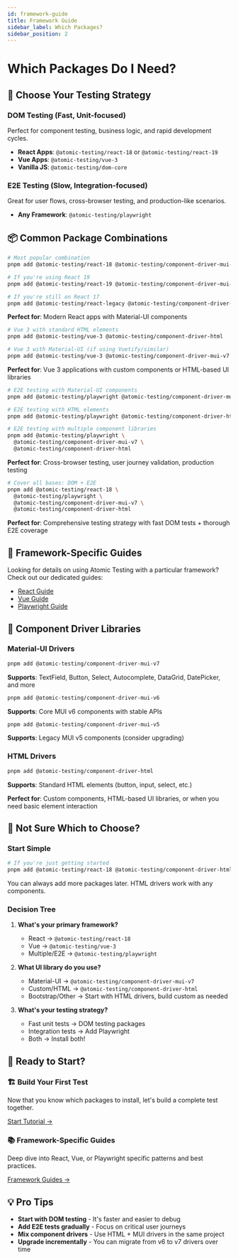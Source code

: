 ```yaml
---
id: framework-guide
title: Framework Guide
sidebar_label: Which Packages?
sidebar_position: 2
---
```



# Which Packages Do I Need?

## 🤔 Choose Your Testing Strategy

### **DOM Testing (Fast, Unit-focused)**

Perfect for component testing, business logic, and rapid development cycles.

- **React Apps**: `@atomic-testing/react-18` or `@atomic-testing/react-19`
- **Vue Apps**: `@atomic-testing/vue-3`
- **Vanilla JS**: `@atomic-testing/dom-core`

### **E2E Testing (Slow, Integration-focused)**

Great for user flows, cross-browser testing, and production-like scenarios.

- **Any Framework**: `@atomic-testing/playwright`

## 📦 Common Package Combinations

<Tabs>
<TabItem value="react-mui" label="React + Material-UI">

```bash
# Most popular combination
pnpm add @atomic-testing/react-18 @atomic-testing/component-driver-mui-v7

# If you're using React 19
pnpm add @atomic-testing/react-19 @atomic-testing/component-driver-mui-v7

# If you're still on React 17
pnpm add @atomic-testing/react-legacy @atomic-testing/component-driver-mui-v6
```

**Perfect for**: Modern React apps with Material-UI components

</TabItem>

<TabItem value="vue-html" label="Vue 3 + HTML">

```bash
# Vue 3 with standard HTML elements
pnpm add @atomic-testing/vue-3 @atomic-testing/component-driver-html

# Vue 3 with Material-UI (if using Vuetify/similar)
pnpm add @atomic-testing/vue-3 @atomic-testing/component-driver-mui-v7
```

**Perfect for**: Vue 3 applications with custom components or HTML-based UI libraries

</TabItem>

<TabItem value="e2e-any" label="E2E Testing (Any Framework)">

```bash
# E2E testing with Material-UI components
pnpm add @atomic-testing/playwright @atomic-testing/component-driver-mui-v7

# E2E testing with HTML elements
pnpm add @atomic-testing/playwright @atomic-testing/component-driver-html

# E2E testing with multiple component libraries
pnpm add @atomic-testing/playwright \
  @atomic-testing/component-driver-mui-v7 \
  @atomic-testing/component-driver-html
```

**Perfect for**: Cross-browser testing, user journey validation, production testing

</TabItem>

<TabItem value="fullstack" label="Full-Stack Testing">

```bash
# Cover all bases: DOM + E2E
pnpm add @atomic-testing/react-18 \
  @atomic-testing/playwright \
  @atomic-testing/component-driver-mui-v7 \
  @atomic-testing/component-driver-html
```

**Perfect for**: Comprehensive testing strategy with fast DOM tests + thorough E2E coverage

</TabItem>
</Tabs>

## 🎯 Framework-Specific Guides

Looking for details on using Atomic Testing with a particular framework?
Check out our dedicated guides:

- [React Guide](./react-guide)
- [Vue Guide](./vue-guide)
- [Playwright Guide](./playwright-guide)

## 🧩 Component Driver Libraries

### **Material-UI Drivers**

<Tabs>
<TabItem value="mui-v7" label="MUI v7 (Latest)">

```bash
pnpm add @atomic-testing/component-driver-mui-v7
```

**Supports**: TextField, Button, Select, Autocomplete, DataGrid, DatePicker, and more

</TabItem>

<TabItem value="mui-v6" label="MUI v6">

```bash
pnpm add @atomic-testing/component-driver-mui-v6
```

**Supports**: Core MUI v6 components with stable APIs

</TabItem>

<TabItem value="mui-v5" label="MUI v5">

```bash
pnpm add @atomic-testing/component-driver-mui-v5
```

**Supports**: Legacy MUI v5 components (consider upgrading)

</TabItem>
</Tabs>

### **HTML Drivers**

```bash
pnpm add @atomic-testing/component-driver-html
```

**Supports**: Standard HTML elements (button, input, select, etc.)

**Perfect for**: Custom components, HTML-based UI libraries, or when you need basic element interaction

## 🤷 Not Sure Which to Choose?

### **Start Simple**

```bash
# If you're just getting started
pnpm add @atomic-testing/react-18 @atomic-testing/component-driver-html
```

You can always add more packages later. HTML drivers work with any components.

### **Decision Tree**

1. **What's your primary framework?**
   - React → `@atomic-testing/react-18`
   - Vue → `@atomic-testing/vue-3`
   - Multiple/E2E → `@atomic-testing/playwright`

2. **What UI library do you use?**
   - Material-UI → `@atomic-testing/component-driver-mui-v7`
   - Custom/HTML → `@atomic-testing/component-driver-html`
   - Bootstrap/Other → Start with HTML drivers, build custom as needed

3. **What's your testing strategy?**
   - Fast unit tests → DOM testing packages
   - Integration tests → Add Playwright
   - Both → Install both!

## 🚀 Ready to Start?

<div className='card-container' style={{ display: 'flex', gap: '1rem', marginTop: '2rem' }}>
  <div className='card'>
    <div className='card__header'>
      <h3>🏗️ Build Your First Test</h3>
    </div>
    <div className='card__body'>
      <p>Now that you know which packages to install, let's build a complete test together.</p>
      <a href='./first-test' className='button button--primary'>
        Start Tutorial →
      </a>
    </div>
  </div>

  <div className='card'>
    <div className='card__header'>
      <h3>📚 Framework-Specific Guides</h3>
    </div>
    <div className='card__body'>
      <p>Deep dive into React, Vue, or Playwright specific patterns and best practices.</p>
      <a href='./react-guide' className='button button--secondary'>
        Framework Guides →
      </a>
    </div>
  </div>
</div>

## 💡 Pro Tips

- **Start with DOM testing** - It's faster and easier to debug
- **Add E2E tests gradually** - Focus on critical user journeys
- **Mix component drivers** - Use HTML + MUI drivers in the same project
- **Upgrade incrementally** - You can migrate from v6 to v7 drivers over time
